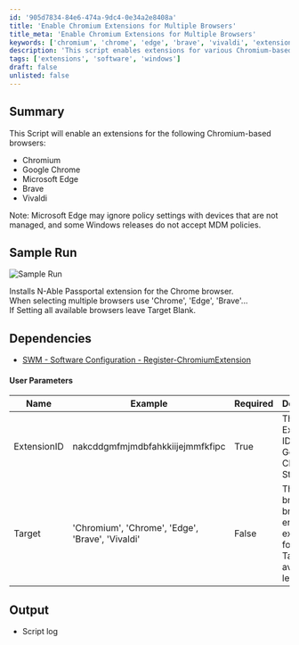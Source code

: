 ```yaml
---
id: '905d7834-84e6-474a-9dc4-0e34a2e8408a'
title: 'Enable Chromium Extensions for Multiple Browsers'
title_meta: 'Enable Chromium Extensions for Multiple Browsers'
keywords: ['chromium', 'chrome', 'edge', 'brave', 'vivaldi', 'extensions', 'policy']
description: 'This script enables extensions for various Chromium-based browsers including Google Chrome, Microsoft Edge, Brave, and Vivaldi. It provides options for targeting specific browsers or all available browsers while considering policy settings and dependencies.'
tags: ['extensions', 'software', 'windows']
draft: false
unlisted: false
---
```

## Summary

This Script will enable an extensions for the following Chromium-based browsers:

- Chromium
- Google Chrome
- Microsoft Edge
- Brave
- Vivaldi

Note: Microsoft Edge may ignore policy settings with devices that are not managed, and some Windows releases do not accept MDM policies.

## Sample Run

![Sample Run](../../../static/img/Register---ChromiumExtension/image_1.png)

Installs N-Able Passportal extension for the Chrome browser.  
When selecting multiple browsers use 'Chrome', 'Edge', 'Brave'...  
If Setting all available browsers leave Target Blank.

## Dependencies

- [SWM - Software Configuration - Register-ChromiumExtension](https://proval.itglue.com/DOC-5078775-10372099)

#### User Parameters

| Name        | Example                                      | Required | Description                                         |
|-------------|----------------------------------------------|----------|-----------------------------------------------------|
| ExtensionID | nakcddgmfmjmdbfahkkiijejmmfkfipc            | True     | The Extension ID from the Google Chrome Store.      |
| Target      | 'Chromium', 'Chrome', 'Edge', 'Brave', 'Vivaldi' | False    | The browser or browsers to enable the extension for. Will Target all available if left blank. |

## Output

- Script log











